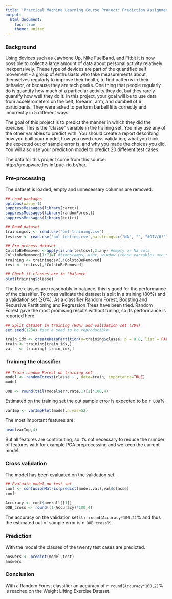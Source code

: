 ```yaml
---
title: 'Practical Machine Learning Course Project: Prediction Assignment Writeup'
output:
  html_document:
    toc: true
    theme: united
---
```



### Background

Using devices such as Jawbone Up, Nike FuelBand, and Fitbit it is now possible to collect a large amount of data about personal activity relatively inexpensively. These type of devices are part of the quantified self movement - a group of enthusiasts who take measurements about themselves regularly to improve their health, to find patterns in their behavior, or because they are tech geeks. One thing that people regularly do is quantify how much of a particular activity they do, but they rarely quantify how well they do it. In this project, your goal will be to use data from accelerometers on the belt, forearm, arm, and dumbell of 6 participants. They were asked to perform barbell lifts correctly and incorrectly in 5 different ways. 

The goal of this project is to predict the manner in which they did the exercise. This is the "classe" variable in the training set. You may use any of the other variables to predict with. You should create a report describing how you built your model, how you used cross validation, what you think the expected out of sample error is, and why you made the choices you did. You will also use your prediction model to predict 20 different test cases. 

The data for this project come from this source: http://groupware.les.inf.puc-rio.br/har.

### Pre-processing

The dataset is loaded, empty and unnecessary columns are removed.

```r
## Load packages
options(warn=-1)
suppressMessages(library(caret))
suppressMessages(library(randomForest))
suppressMessages(library(knitr))

## Read dataset
trainingcsv <- read.csv('pml-training.csv')
testcsv <- read.csv('pml-testing.csv',na.strings=c("NA", "", "#DIV/0!"))

## Pre-process dataset
ColstoBeRemoved <-apply(is.na(testcsv),2,any) #empty or Na cols
ColstoBeRemoved[1:7]=T #timestamps, user, window (these variables are no predictors), class/problem id
training <- trainingcsv[,!ColstoBeRemoved]
test <- testcsv[,!ColstoBeRemoved]

## Check if classes are in 'balance'
plot(training$classe)
```

The five classes are reasonably in balance, this is good for the performance of the classifier. To cross validate the dataset is split in a training (80%) and a validation set (20%). As a classifier Random Forest, Boosting and Recursive Partitioning and Regression Trees have been  tried. Random Forest gave the most promising results without tuning, so its performance is reported here.

```r
## Split dataset in training (80%) and validation set (20%)
set.seed(1234) #set a seed to be reproducible

train_idx <- createDataPartition(y=training$classe, p = 0.8, list = FALSE)
train <- training[train_idx,]
val   <- training[-train_idx,] 
```


### Training the classifier

```r
## Train random Forest on training set      
model <- randomForest(classe ~., data=train, importance=TRUE)        
model

OOB <- round(tail(model$err.rate,1)[1]*100,4)
```

Estimated on the training set the out sample error is expected to be `r OOB`%.


```r
varImp <- varImpPlot(model,n.var=52)
```

The most important features are:

```r
head(varImp,4)
```

But all features are contributing, so it's not necessary to reduce the number of features with for example PCA preprocessing and we keep the current model.


### Cross validation

The model has been evaluated on the validation set.

```r
## Evaluate model on test set
conf <- confusionMatrix(predict(model,val),val$classe)
conf

Accuracy <- conf$overall[[1]]
OOB_cross <- round((1-Accuracy)*100,4)

```

The accuracy on the validation set is `r round(Accuracy*100,2)`% and thus the estimated out of sample error is `r OOB_cross`%.

### Prediction

With the model the classes of the twenty test cases are predicted.

```r
answers <- predict(model,test)
answers
```

### Conclusion

With a Random Forest classifier an accuracy of `r round(Accuracy*100,2)`% is reached on the Weight Lifting Exercise Dataset.